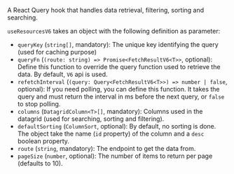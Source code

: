 
<Meta title="Manager React Components/Hooks/useResourcesV6" />
<StorybookHeading label="Overview" level={2} />

A React Query hook that handles data retrieval, filtering, sorting and searching.

<StorybookHeading label="Api" level={2} />

`useResourcesV6` takes an object with the following definition as parameter:

- `queryKey` (`string[]`, mandatory): The unique key identifying the query (used for caching purpose)
- `queryFn` (`(route: string) => Promise<FetchResultV6<T>>`, optional): Define this function to override the query function used to retrieve the data. By default, `V6` api is used.
- `refetchInterval` (`(query: Query<FetchResultV6<T>>) => number | false`, optional): If you need polling, you can define this function. It takes the query and must return the interval in ms before the next query, or `false` to stop polling.
- `columns` (`DatagridColumn<T>[]`, mandatory): Columns used in the datagrid (used for searching, sorting and filtering).
- `defaultSorting` (`ColumnSort`, optional): By default, no sorting is done. The object take the name (`id` property) of the column and a `desc` boolean property.
- `route` (`string`, mandatory): The endpoint to get the data from.
- `pageSize` (`number`, optional): The number of items to return per page (defaults to 10).
